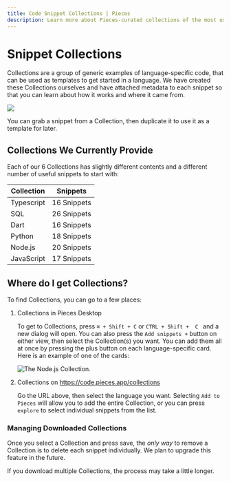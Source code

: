 ```yaml
---
title: Code Snippet Collections | Pieces
description: Learn more about Pieces-curated collections of the most useful code snippets. Save Collections and snippets in your Pieces app and use later in your IDE.
---
```


<link rel="canonical" href="https://docs.pieces.app/product-highlights-and-benefits/collections" />

# Snippet Collections

Collections are a group of generic examples of language-specific code, that can be used as templates to get started in a language. We have created these Collections ourselves and have attached metadata to each snippet so that you can learn about how it works and where it came from.

<Image zoom src="/assets/collections.png" />

You can grab a snippet from a Collection, then duplicate it to use it as a template for later.

## Collections We Currently Provide
Each of our 6 Collections has slightly different contents and a different number of useful snippets to start with:

| Collection | Snippets |
|---|---|
| Typescript | 16 Snippets |
| SQL | 26 Snippets |
| Dart | 16 Snippets |
| Python | 18 Snippets |
| Node.js | 20 Snippets |
|  JavaScript | 17 Snippets |

## Where do I get Collections?
To find Collections, you can go to a few places:

1. Collections in Pieces Desktop
    
    To get to Collections, press ` ⌘ + Shift + C ` or `CTRL + Shift +  C ` and a new dialog will open. You can also press the `Add snippets +` button on either view, then select the Collection(s) you want. You can add them all at once by pressing the plus button on each language-specific card. Here is an example of one of the cards:

    ![The Node.js Collection.](/assets/nodejs_collection_card.png)
2. Collections on https://code.pieces.app/collections

    Go the URL above, then select the language you want. Selecting `Add to Pieces` will allow you to add the entire Collection, or you can press  `explore` to select individual snippets from the list.


### Managing Downloaded Collections
Once you select a Collection and press save, the _only way_ to remove a Collection is to delete each snippet individually. We plan to upgrade this feature in the future.

If you download multiple Collections, the process may take a little longer.